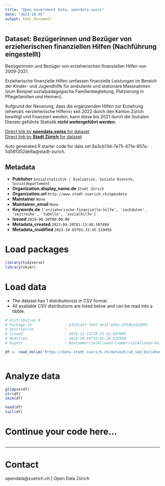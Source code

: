 ```yaml
---
title: "Open Government Data, opendata.swiss"
date: "2023-10-05"
output: html_document
---
```


## Dataset: Bezügerinnen und Bezüger von erzieherischen finanziellen Hilfen (Nachführung eingestellt)

Bezügerinnen und Bezüger von erzieherischen finanziellen Hilfen von 2009-2021. 

Erzieherische finanzielle Hilfen umfassen finanzielle Leistungen im Bereich der Kinder- und Jugendhilfe für ambulante und stationäre Massnahmen (zum Beispiel sozialpädagogische Familienbegleitung, Platzierung in Pflegefamilien und Heimen).

Aufgrund der Neuerung, dass die ergänzenden Hilfen zur Erziehung (ehemals «erzieherische Hilfen») seit 2022 durch den Kanton Zürich bewilligt und finanziert werden, kann diese bis 2021 durch die Sozialen Dienste geführte Statistik **nicht weitergeführt werden**.



[Direct link by **opendata.swiss** for dataset](https://opendata.swiss/de/dataset/bezugerinnen-und-bezuger-von-erzieherischen-finanziellen-hilfen1)<br>
[Direct link by **Stadt Zürich** for dataset](https://data.stadt-zuerich.ch/dataset/sd_sod_beziehende_erz_finanzielle_hilfe)

Auto generated R starter code for data set 8a3cb13d-7e75-471e-957a-5d581352de8a@stadt-zurich.

## Metadata

- **Publisher** `Sozialstatistik / Evaluation, Soziale Dienste, Sozialdepartement`
- **Organization.display_name.de** `Stadt Zürich`
- **Organization.url** `http://www.stadt-zuerich.ch/opendata`
- **Maintainer** `None`
- **Maintainer_email** `None`
- **Keywords.de** `['erzieherische-finanzielle-hilfe', 'sachdaten', 'zeitreihe', 'tabelle', 'sozialhilfe']`
- **Issued** `2019-06-30T00:00:00`
- **Metadata_created** `2023-04-20T01:13:48.507494`
- **Metadata_modified** `2023-10-05T01:31:45.519456`


# Load packages

```r

library(tidyverse)
library(skimr)

```

# Load data

-   The dataset has 1 distribution(s) in CSV format.
-   All available CSV distributions are listed below and can be read into a tibble.

```r

# Distribution 0
# Package_id               : 635d11ef-76df-4e15-a45e-2f9db3d22091
# Description              : 
# Issued                   : 2019-12-13T10:33:43.997685
# Modified                 : 2023-10-04T19:01:26.818560
# Rights                   : NonCommercialAllowed-CommercialAllowed-ReferenceNotRequired

df <- read_delim('https://data.stadt-zuerich.ch/dataset/sd_sod_beziehende_erz_finanzielle_hilfe/download/sd_sod_beziehende_erz_finanzielle_hilfe.csv')



```

# Analyze data

```r

glimpse(df)
str(df)
skim(df)

head(df)
tail(df)

```

# Continue your code here...

```r

```

------------------------------------------------------------------------

# Contact

opendata@zuerich.ch | Open Data Zürich
